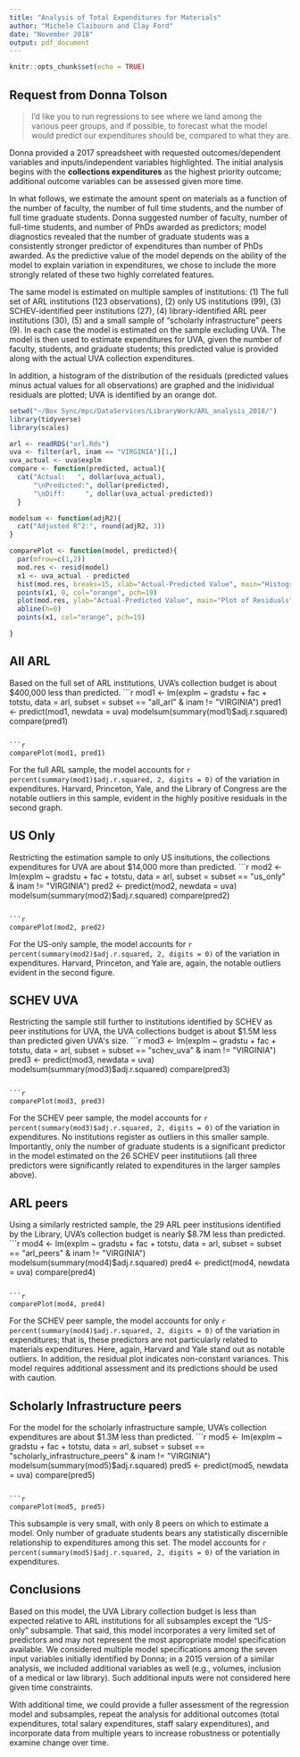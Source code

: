 ```yaml
---
title: "Analysis of Total Expenditures for Materials"
author: "Michele Claibourn and Clay Ford"
date: "November 2018"
output: pdf_document
---
```


```r
knitr::opts_chunk$set(echo = TRUE)
```

## Request from Donna Tolson

> I’d like you to run regressions to see where we land among the various peer groups, and if possible, to forecast what the model would predict our expenditures should be, compared to what they are. 

Donna provided a 2017 spreadsheet with requested outcomes/dependent variables and inputs/independent variables highlighted. The initial analysis begins with the **collections expenditures** as the highest priority outcome; additional outcome variables can be assessed given more time.

In what follows, we estimate the amount spent on materials as a function of the number of faculty, the number of full time students, and the number of full time graduate students. Donna suggested number of faculty, number of full-time students, and number of PhDs awarded as predictors; model diagnostics revealed that the number of graduate students was a consistently stronger predictor of expenditures than number of PhDs awarded. As the predictive value of the model depends on the ability of the model to explain variation in expenditures, we chose to include the more strongly related of these two highly correlated features.

The same model is estimated on multiple samples of institutions: (1) The full set of ARL institutions (123 observations), (2) only US institutions (99), (3) SCHEV-identified peer institutions (27), (4) library-identified ARL peer institutions (30), (5) and a small sample of "scholarly infrastructure" peers (9). In each case the model is estimated on the sample excluding UVA. The model is then used to estimate expenditures for UVA, given the number of faculty, students, and graduate students; this predicted value is provided along with the actual UVA collection expenditures.

In addition, a histogram of the distribution of the residuals (predicted values minus actual values for all observations) are graphed and the inidividual residuals are plotted; UVA is identified by an orange dot.

```r
setwd("~/Box Sync/mpc/DataServices/LibraryWork/ARL_analysis_2018/")
library(tidyverse)
library(scales)

arl <- readRDS("arl.Rds")
uva <- filter(arl, inam == "VIRGINIA")[1,]
uva_actual <- uva$explm
compare <- function(predicted, actual){
  cat("Actual:   ", dollar(uva_actual), 
      "\nPredicted:", dollar(predicted), 
      "\nDiff:     ", dollar(uva_actual-predicted))
  }

modelsum <- function(adjR2){
  cat("Adjusted R^2:", round(adjR2, 3))
}

comparePlot <- function(model, predicted){
  par(mfrow=c(1,2))
  mod.res <- resid(model)
  x1 <- uva_actual - predicted
  hist(mod.res, breaks=15, xlab="Actual-Predicted Value", main="Histogram of Residuals", col="gray90")
  points(x1, 0, col="orange", pch=19)
  plot(mod.res, ylab="Actual-Predicted Value", main="Plot of Residuals")
  abline(h=0)
  points(x1, col="orange", pch=19)

}

```


## All ARL
Based on the full set of ARL institutions, UVA's collection budget is about $400,000 less than predicted.
```r
mod1 <- lm(explm ~ gradstu + fac + totstu, 
           data = arl, 
           subset = subset == "all_arl" & inam != "VIRGINIA")
pred1 <- predict(mod1, newdata = uva)
modelsum(summary(mod1)$adj.r.squared)
compare(pred1)

```

```r
comparePlot(mod1, pred1)

```

For the full ARL sample, the model accounts for `r percent(summary(mod1)$adj.r.squared, 2, digits = 0)` of the variation in expenditures. Harvard, Princeton, Yale, and the Library of Congress are the notable outliers in this sample, evident in the highly positive residuals in the second graph.


## US Only

Restricting the estimation sample to only US insitutions, the collections expenditures for UVA are about $14,000 more than predicted.
```r
mod2 <- lm(explm ~ gradstu + fac + totstu, 
           data = arl, 
           subset = subset == "us_only" & inam != "VIRGINIA")
pred2 <- predict(mod2, newdata = uva)
modelsum(summary(mod2)$adj.r.squared)
compare(pred2)

```

```r
comparePlot(mod2, pred2)

```

For the US-only sample, the model accounts for `r percent(summary(mod2)$adj.r.squared, 2, digits = 0)` of the variation in expenditures. Harvard, Princeton, and Yale are, again, the notable outliers evident in the second figure.


## SCHEV UVA

Restricting the sample still further to institutions identified by SCHEV as peer institutions for UVA, the UVA collections budget is about $1.5M less than predicted given UVA's size.
```r
mod3 <- lm(explm ~ gradstu + fac + totstu, 
           data = arl, 
           subset = subset == "schev_uva" & inam != "VIRGINIA")
pred3 <- predict(mod3, newdata = uva)
modelsum(summary(mod3)$adj.r.squared)
compare(pred3)

```

```r
comparePlot(mod3, pred3)

```

For the SCHEV peer sample, the model accounts for `r percent(summary(mod3)$adj.r.squared, 2, digits = 0)` of the variation in expenditures. No institutions register as outliers in this smaller sample. Importantly, only the number of graduate students is a significant predictor in the model estimated on the 26 SCHEV peer institutiions (all three predictors were significantly related to expenditures in the larger samples above).


## ARL peers

Using a similarly restricted sample, the 29 ARL peer institusions identified by the Library, UVA's collection budget is nearly $8.7M less than predicted.
```r
mod4 <- lm(explm ~ gradstu + fac + totstu, 
           data = arl, 
           subset = subset == "arl_peers" & inam != "VIRGINIA")
modelsum(summary(mod4)$adj.r.squared)
pred4 <- predict(mod4, newdata = uva)
compare(pred4)

```

```r
comparePlot(mod4, pred4)

```

For the SCHEV peer sample, the model accounts for only `r percent(summary(mod4)$adj.r.squared, 2, digits = 0)` of the variation in expenditures; that is, these predictors are not particularly related to materials expenditures. Here, again, Harvard and Yale stand out as notable outliers. In addition, the residual plot indicates non-constant variances. This model requires additional assessment and its predictions should be used with caution.

## Scholarly Infrastructure peers

For the model for the scholarly infrastructure sample, UVA's collection expenditures are about $1.3M less than predicted.
```r
mod5 <- lm(explm ~ gradstu + fac + totstu, 
           data = arl, 
           subset = subset == "scholarly_infrastructure_peers" & inam != "VIRGINIA")
modelsum(summary(mod5)$adj.r.squared)
pred5 <- predict(mod5, newdata = uva)
compare(pred5)

```

```r
comparePlot(mod5, pred5)

```

This subsample is very small, with only 8 peers on which to estimate a model. Only number of graduate students bears any statistically discernible relationship to expenditures among this set. The model accounts for `r percent(summary(mod5)$adj.r.squared, 2, digits = 0)` of the variation in expenditures. 


## Conclusions

Based on this model, the UVA Library collection budget is less than expected relative to ARL institutions for all subsamples except the "US-only" subsample. That said, this model incorporates a very limited set of predictors and may not represent the most appropriate model specification available. We considered multiple model specifications among the seven input variables initially identified by Donna; in a 2015 version of a similar analysis, we included additional variables as well (e.g., volumes, inclusion of a medical or law library). Such additional inputs were not considered here given time constraints.

With additional time, we could provide a fuller assessment of the regression model and subsamples, repeat the analysis for additional outcomes (total expenditures, total salary expenditures, staff salary expenditures), and incorporate data from multiple years to increase robustness or potentially examine change over time.
